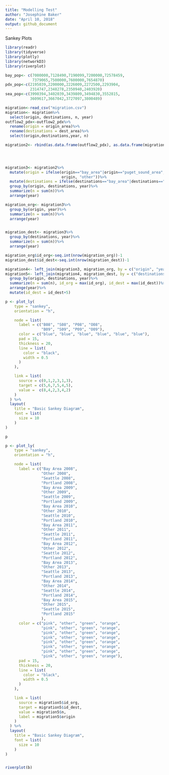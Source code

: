 ```yaml
---
title: "Modelling Test"
author: "Josephine Baker"
date: "April 10, 2018"
output: github_document
---
```

Sankey Plots



```r
library(readr)
library(tidyverse)
library(plotly)
library(networkD3)
library(riverplot)
```


```r
bay_pop<- c(7000000,7128490,7190099,7200000,72578459,
            7379065,7500000,7600000,7654870)
pdx_pop<-c(2195039,2200000,2226009,2272500,2293904,
           2314747,2348278,2350940,2403920)
sea_pop<-c(3990394,3402039,3439809,3494830,3552815,
           3609617,3667042,3727097,3800489)

```
```r
migration<-read_csv("migration.csv")
migration<- migration%>%
  select(origin, destinations, n, year)
outflow2_pdx<-outflow2_pdx%>%
  rename(origin = origin_area)%>%
  rename(destinations = dest_area)%>%
  select(origin,destinations,year, n)

migration2<- rbind(as.data.frame(outflow2_pdx), as.data.frame(migration))


  
```



```r
migration3<- migration2%>%
  mutate(origin = ifelse(origin=="bay_area"|origin=="puget_sound_area",
                         origin, "other"))%>%
  mutate(destinations = ifelse(destinations=="bay_area"|destinations=="puget_sound_area"|destinations=="pdx",destinations, "other"))%>%
  group_by(origin, destinations, year)%>%
  summarize(n = sum(n))%>%
  arrange(year)

migration_org<- migration3%>%
  group_by(origin, year)%>%
  summarize(n = sum(n))%>%
  arrange(year)


migration_dest<- migration3%>%
  group_by(destinations, year)%>%
  summarize(n = sum(n))%>%
  arrange(year)

migration_org$id_org<-seq.int(nrow(migration_org))-1
migration_dest$id_dest<-seq.int(nrow(migration_dest))-1

migration4<- left_join(migration3, migration_org, by = c("origin", "year"))
migration5<- left_join(migration4, migration_dest, by = c("destinations", "year"))%>%
  group_by(origin, destinations, year)%>%
  summarize(n = sum(n), id_org = max(id_org), id_dest = max(id_dest))%>%
  arrange(year)%>%
  mutate(id_dest = id_dest+5)

```










```r
p <- plot_ly(
    type = "sankey",
    orientation = "h",

    node = list(
      label = c("B08", "S08", "P08", "O08",
                "B09", "S09", "P09", "O09"),
      color = c("blue", "blue", "blue", "blue", "blue", "blue"),
      pad = 15,
      thickness = 20,
      line = list(
        color = "black",
        width = 0.5
      )
    ),

    link = list(
      source = c(0,1,2,3,1,3),
      target = c(5,6,7,5,4,5),
      value =  c(8,4,2,3,4,2)
    )
  ) %>% 
  layout(
    title = "Basic Sankey Diagram",
    font = list(
      size = 10
    )
)

p

```



```r


p <- plot_ly(
    type = "sankey",
    orientation = "h",

    node = list(
      label = c("Bay Area 2008", 
                "Other 2008",
                "Seattle 2008",
                "Portland 2008",
                "Bay Area 2009", 
                "Other 2009",
                "Seattle 2009",
                "Portland 2009",
                "Bay Area 2010", 
                "Other 2010",
                "Seattle 2010",
                "Portland 2010",
                "Bay Area 2011", 
                "Other 2011",
                "Seattle 2011",
                "Portland 2011",
                "Bay Area 2012", 
                "Other 2012",
                "Seattle 2012",
                "Portland 2012",
                "Bay Area 2013", 
                "Other 2013",
                "Seattle 2013",
                "Portland 2013",
                "Bay Area 2014", 
                "Other 2014",
                "Seattle 2014",
                "Portland 2014",
                "Bay Area 2015", 
                "Other 2015",
                "Seattle 2015",
                "Portland 2015"
                ),
      color = c("pink", "other", "green", "orange",
                "pink", "other", "green", "orange",
                "pink", "other", "green", "orange",
                "pink", "other", "green", "orange",
                "pink", "other", "green", "orange",
                "pink", "other", "green", "orange",
                "pink", "other", "green", "orange",
                "pink", "other", "green", "orange"),
      pad = 15,
      thickness = 20,
      line = list(
        color = "black",
        width = 0.5
      )
    ),

    link = list(
      source = migration5$id_org,
      target = migration5$id_dest,
      value = migration5$n,
      label = migration5$origin
    )
  ) %>% 
  layout(
    title = "Basic Sankey Diagram",
    font = list(
      size = 10
    )
)



```




```r
riverplot(b)


```